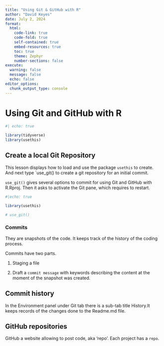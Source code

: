 ```yaml
---
title: "Using Git & GitHub with R"
author: "David Keyes"
date: July 2, 2024
format:
  html:
    code-link: true
    code-fold: true
    self-contained: true
    embed-resources: true
    toc: true
    theme: Zephyr
    number-sections: false
execute: 
  warning: false
  message: false
  echo: false
editor_options: 
  chunk_output_type: console
---
```


# Using Git and GitHub with R

```r
#| echo: true

library(tidyverse)
library(usethis)

```

## Create a local Git Repository

This lesson displays how to load and use the package `usethis` to create. And next type \`use_git() to create a git repository for an initial commit.

`use_git()` gives several options to commit for using Git and GitHub with R.Rproj. Then it asks to activate the Git pane, which requires to restart.

```r
#|echo: true

library(usethis)

# use_git()

```

### Commits

They are snapshots of the code. It keeps track of the history of the coding process.

Commits have two parts.

1.  Staging a file

2.  Draft a `commit message` with keywords describing the content at the moment of the snapshot was created.

## Commit history

In the Environment panel under Git tab there is a sub-tab title History.It keeps records of the changes done to the Readme.md file.

## GitHub repositories

GitHub a website allowing to post code, aka 'repo'. Each project has a `repo`.

